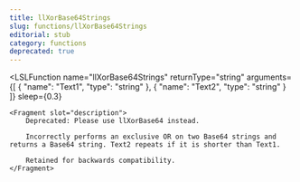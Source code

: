 ```yaml
---
title: llXorBase64Strings
slug: functions/llXorBase64Strings
editorial: stub
category: functions
deprecated: true
---
```


<LSLFunction
	name="llXorBase64Strings"
	returnType="string"
	arguments={[
	{
		"name": "Text1",
		"type": "string"
	},
	{
		"name": "Text2",
		"type": "string"
	}
]}
	sleep={0.3}
>
	<Fragment slot="description">
		Deprecated: Please use llXorBase64 instead.
		
		Incorrectly performs an exclusive OR on two Base64 strings and returns a Base64 string. Text2 repeats if it is shorter than Text1.
		
		Retained for backwards compatibility.
	</Fragment>
</LSLFunction>

